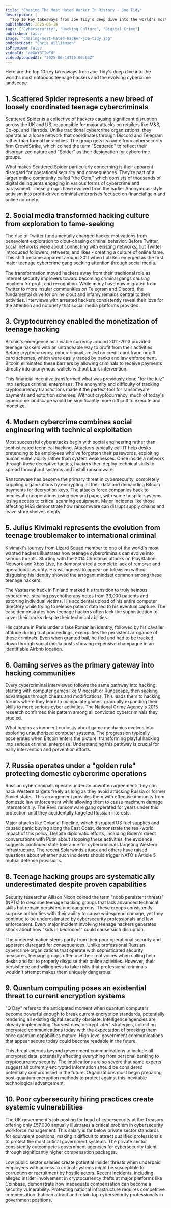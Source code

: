 ```yaml
---
title: "Chasing The Most Hated Hacker In History - Joe Tidy"
description: |
  "Top 10 key takeaways from Joe Tidy's deep dive into the world's most notorious teenage hackers and the evolving cybercrime landscape."
publishedAt: 2025-06-14
tags: ["Cybersecurity", "Hacking Culture", "Digital Crime"]
published: false
image: "chasing-most-hated-hacker-joe-tidy.jpg"
podcastHost: "Chris Williamson"
isPremium: false
videoId: "aeXWY3TIwFU"
videoUploadedAt: "2025-06-14T15:00:03Z"
---
```



<PodcastSummaryPageLayout frontmatter={frontmatter}>
Here are the top 10 key takeaways from Joe Tidy's deep dive into the world's most notorious teenage hackers and the evolving cybercrime landscape.

## 1. Scattered Spider represents a new breed of loosely coordinated teenage cybercriminals

Scattered Spider is a collective of hackers causing significant disruption across the UK and US, responsible for major attacks on retailers like M&S, Co-op, and Harrods. Unlike traditional cybercrime organizations, they operate as a loose network that coordinates through Discord and Telegram rather than formal hierarchies. The group gets its name from cybersecurity firm CrowdStrike, which coined the term "Scattered" to reflect their disorganized nature and "Spider" as their designation for cybercrime groups.

What makes Scattered Spider particularly concerning is their apparent disregard for operational security and consequences. They're part of a larger online community called "the Com," which consists of thousands of digital delinquents engaging in various forms of cybercrime and harassment. These groups have evolved from the earlier Anonymous-style activism into profit-driven criminal enterprises focused on financial gain and online notoriety.

## 2. Social media transformed hacking culture from exploration to fame-seeking

The rise of Twitter fundamentally changed hacker motivations from benevolent exploration to clout-chasing criminal behavior. Before Twitter, social networks were about connecting with existing networks, but Twitter introduced followers, retweets, and likes - creating a culture of online fame. This shift became apparent around 2011 when LulzSec emerged as the first major teenage cybercrime gang seeking attention through social media.

The transformation moved hackers away from their traditional role as internet security improvers toward becoming criminal gangs causing mayhem for profit and recognition. While many have now migrated from Twitter to more insular communities on Telegram and Discord, the fundamental drive for online clout and infamy remains central to their activities. Interviews with arrested hackers consistently reveal their love for the attention and notoriety that social media platforms provided.

## 3. Cryptocurrency enabled the monetization of teenage hacking

Bitcoin's emergence as a viable currency around 2011-2013 provided teenage hackers with an untraceable way to profit from their activities. Before cryptocurrency, cybercriminals relied on credit card fraud or gift card schemes, which were easily traced by banks and law enforcement. Bitcoin eliminated these barriers by allowing criminals to receive payments directly into anonymous wallets without bank intervention.

This financial incentive transformed what was previously done "for the lulz" into serious criminal enterprises. The anonymity and difficulty of tracking cryptocurrency transactions made it the perfect tool for ransomware payments and extortion schemes. Without cryptocurrency, much of today's cybercrime landscape would be significantly more difficult to execute and monetize.

## 4. Modern cybercrime combines social engineering with technical exploitation

Most successful cyberattacks begin with social engineering rather than sophisticated technical hacking. Attackers typically call IT help desks pretending to be employees who've forgotten their passwords, exploiting human vulnerability rather than system weaknesses. Once inside a network through these deceptive tactics, hackers then deploy technical skills to spread throughout systems and install ransomware.

Ransomware has become the primary threat in cybersecurity, completely crippling organizations by encrypting all their data and demanding Bitcoin payments for decryption keys. The attacks force companies back to medieval-era operations using pen and paper, with some hospital systems losing access to critical scanning equipment. Major incidents like those affecting M&S demonstrate how ransomware can disrupt supply chains and leave store shelves empty.

## 5. Julius Kivimaki represents the evolution from teenage troublemaker to international criminal

Kivimaki's journey from Lizard Squad member to one of the world's most wanted hackers illustrates how teenage cybercriminals can evolve into serious threats. Starting with the 2014 Christmas attacks on PlayStation Network and Xbox Live, he demonstrated a complete lack of remorse and operational security. His willingness to appear on television without disguising his identity showed the arrogant mindset common among these teenage hackers.

The Vastaamo hack in Finland marked his transition to truly heinous cybercrime, stealing psychotherapy notes from 33,000 patients and extorting individual victims. His accidental upload of his entire computer directory while trying to release patient data led to his eventual capture. The case demonstrates how teenage hackers often lack the sophistication to cover their tracks despite their technical abilities.

His capture in Paris under a fake Romanian identity, followed by his cavalier attitude during trial proceedings, exemplifies the persistent arrogance of these criminals. Even when granted bail, he fled and had to be tracked down through social media posts showing expensive champagne in an identifiable Airbnb location.

## 6. Gaming serves as the primary gateway into hacking communities

Every cybercriminal interviewed follows the same pathway into hacking: starting with computer games like Minecraft or Runescape, then seeking advantages through cheats and modifications. This leads them to hacking forums where they learn to manipulate games, gradually expanding their skills to more serious cyber activities. The National Crime Agency's 2015 research confirmed this pattern among all convicted cybercriminals they studied.

What begins as innocent curiosity about game mechanics evolves into exploring unauthorized computer systems. The progression typically accelerates when Bitcoin enters the picture, transforming playful hacking into serious criminal enterprise. Understanding this pathway is crucial for early intervention and prevention efforts.

## 7. Russia operates under a "golden rule" protecting domestic cybercrime operations

Russian cybercriminals operate under an unwritten agreement: they can hack Western targets freely as long as they avoid attacking Russia or former Soviet states. This arrangement provides them with effective immunity from domestic law enforcement while allowing them to cause maximum damage internationally. The Revil ransomware gang operated for years under this protection until they accidentally targeted Russian interests.

Major attacks like Colonial Pipeline, which disrupted US fuel supplies and caused panic buying along the East Coast, demonstrate the real-world impact of this policy. Despite diplomatic efforts, including Biden's direct conversations with Putin about stopping these activities, the evidence suggests continued state tolerance for cybercriminals targeting Western infrastructure. The recent Solarwinds attack and others have raised questions about whether such incidents should trigger NATO's Article 5 mutual defense provisions.

## 8. Teenage hacking groups are systematically underestimated despite proven capabilities

Security researcher Allison Nixon coined the term "noob persistent threats" (NPTs) to describe teenage hacking groups that lack advanced technical skills but remain persistent and dangerous. These groups consistently surprise authorities with their ability to cause widespread damage, yet they continue to be underestimated by cybersecurity professionals and law enforcement. Every major incident involving teenage hackers generates shock about how "kids in bedrooms" could cause such disruption.

The underestimation stems partly from their poor operational security and apparent disregard for consequences. Unlike professional Russian cybercrime organizations that operate with sophisticated security measures, teenage groups often use their real voices when calling help desks and fail to properly disguise their online activities. However, their persistence and willingness to take risks that professional criminals wouldn't attempt makes them uniquely dangerous.

## 9. Quantum computing poses an existential threat to current encryption systems

"Q Day" refers to the anticipated moment when quantum computers become powerful enough to break current encryption standards, potentially rendering all existing digital security obsolete. Intelligence agencies are already implementing "harvest now, decrypt later" strategies, collecting encrypted communications today with the expectation of breaking them once quantum capabilities mature. High-level government communications that appear secure today could become readable in the future.

This threat extends beyond government communications to include all encrypted data, potentially affecting everything from personal banking to cryptocurrency security. The implications are so severe that some experts suggest all currently encrypted information should be considered potentially compromised in the future. Organizations must begin preparing post-quantum encryption methods to protect against this inevitable technological advancement.

## 10. Poor cybersecurity hiring practices create systemic vulnerabilities

The UK government's job posting for head of cybersecurity at the Treasury offering only £57,000 annually illustrates a critical problem in cybersecurity workforce management. This salary is far below private sector standards for equivalent positions, making it difficult to attract qualified professionals to protect the most critical government systems. The private sector consistently outcompetes government agencies for cybersecurity talent through significantly higher compensation packages.

Low public sector salaries create potential insider threats when underpaid employees with access to critical systems might be susceptible to corruption or recruitment by hostile actors. Recent incidents, including alleged insider involvement in cryptocurrency thefts at major platforms like Coinbase, demonstrate how inadequate compensation can become a security vulnerability. Protecting national infrastructure requires competitive compensation that can attract and retain top cybersecurity professionals in government positions.

</PodcastSummaryPageLayout>
